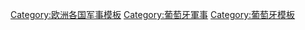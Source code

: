 [[Category:欧洲各国军事模板|Category:欧洲各国军事模板]]
[[Category:葡萄牙軍事|Category:葡萄牙軍事]]
[[Category:葡萄牙模板|Category:葡萄牙模板]]